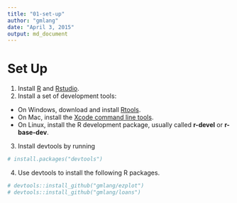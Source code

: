 ```yaml
---
title: "01-set-up"
author: "gmlang"
date: "April 3, 2015"
output: md_document
---
```


# Set Up

1. Install [R](http://www.r-project.org) and [Rstudio](http://www.rstudio.com/products/rstudio/download/).
2. Install a set of development tools:
* On Windows, download and install [Rtools](http://cran.r-project.org/bin/windows/Rtools/). 
* On Mac, install the [Xcode command line tools](https://developer.apple.com/downloads). 
* On Linux, install the R development package, usually called **r-devel** or **r-base-dev**.
3. Install devtools by running 

```r
# install.packages("devtools")
```

4. Use devtools to install the following R packages.

```r
# devtools::install_github("gmlang/ezplot")
# devtools::install_github("gmlang/loans")
```
